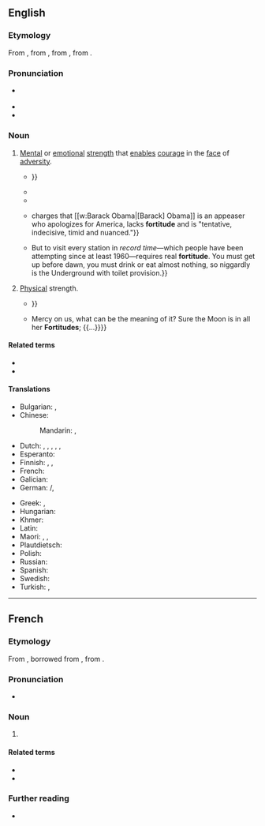 ==English==

===Etymology===
{{root|en|ine-pro|*bʰerǵʰ-|*-tus}}
From {{inh|en|enm|fortitude}}, from {{der|en|fro|-}}, from {{der|en|la|fortitūdō||bravery, strength}}, from {{m|la|fortis||brave, strong}}.

===Pronunciation===
* {{a|RP}} {{IPA|en|/ˈfɔːtɪtjuːd/}}
* {{audio|en|LL-Q1860 (eng)-Vealhurl-fortitude.wav|Audio (UK)}}
* {{hyphenation|en|for|ti|tude}}

===Noun===
{{en-noun|~}}

# [[mental|Mental]] or [[emotional]] [[strength]] that [[enable]]s [[courage]] in the [[face#Noun|face]] of [[adversity]].
#: {{synonyms|en|inner strength|moxie|resolve}}
#* {{RQ:Shakespeare Henry 8|act=III|scene=ii|page=223|column=1|passage=I am able now (me thinkes) / (Out of a '''Fortitude''' of Soule, I feele) / To endure more Miſeries, {{...}}}}
#* {{RQ:Austen Lady Susan|letter=I|lettername=Lady Susan Vernon to Mr. Vernon|pages=203–204|pageref=203|passage=I shall soon have need for all my '''fortitude''', as I am on the point of separation from my own daughter.}}
#* {{RQ:Conrad Mirror of the Sea|chapter=The Grip of the Land|page=123|passage=She [the ship] may be saved by your efforts, by your resource and '''fortitude''' bearing up against the heavy weight of guilt and failure.}}
#* {{quote-journal|en|author=Fareed Zakaria|authorlink=Fareed Zakaria|title=The Strategist|magazine=[[w:Time (magazine)|Time]]|url=http://www.time.com/time/magazine/article/0,9171,2104842,00.html|date=30 January 2012|passage={{w|Mitt Romney}} {{...}} charges that [[w:Barack Obama|[Barack] Obama]] is an appeaser who apologizes for America, lacks '''fortitude''' and is "tentative, indecisive, timid and nuanced."}}
#* {{quote-book|en|author=Andrew Martin|title=Underground Overground: A Passenger’s History of the Tube|publisher=Profile Books|year=2012|page=267|isbn=978-1-84668-477-7|passage=The proper fans might also expend time—about twenty hours—trying to visit every Tube station as quickly as possible. {{...}} But to visit every station in ''record time''—which people have been attempting since at least 1960—requires real '''fortitude'''. You must get up before dawn, you must drink or eat almost nothing, so niggardly is the Underground with toilet provision.}}
# {{lb|en|archaic}} [[physical|Physical]] strength.
#* {{RQ:Shakespeare Othello Q1|act=I|scene=iii|page=15|passage=The ''Turke'' with moſt mighty preparation makes for ''Cipres''. ''Othello'', the '''fortitude''' of the place, is beſt knowne to you, {{...}}}}
#* {{RQ:Congreve Love for Love|act=II|scene=i|page=17|passage=Hey day! VVhat are all the VVomen of my Family abroad? Is not my Wife come home? Nor my Siſter, nor my Daughter? {{...}} Mercy on us, what can be the meaning of it? Sure the Moon is in all her '''Fortitudes'''; {{...}}}}

====Related terms====
* {{l|en|forte}}
* {{l|en|fortify}}

====Translations====
{{trans-top|mental or emotional strength}}
* Bulgarian: {{t+|bg|твърдост|f}}, {{t|bg|сила на духа}}
* Chinese:
*: Mandarin: {{t+|cmn|刚毅|tr=gāngyì}}, {{t+|cmn|坚韧|tr=jiānrèn}}
* Dutch: {{t+|nl|taaiheid|f}}, {{t|nl|geesteskracht|f}}, {{t+|nl|volharding|f}}, {{t|nl|volhardendheid|f}}, {{t+|nl|vastberadenheid|f}}, {{t|nl|innerlijke kracht|f}}
* Esperanto: {{t|eo|animforto}}
* Finnish: {{t|fi|mielenlujuus}}, {{t+|fi|lujuus}}, {{t|fi|luonteenlujuus}}
* French: {{t+|fr|fortitude|f}}
* Galician: {{t+|gl|fortaleza|f}}
* German: {{l|de|innere}} {{t+|de|Kraft|f}}/{{t+|de|Stärke|f}}, {{t+|de|Standhaftigkeit|f}}
{{trans-mid}}
* Greek: {{t+|el|σθένος|n}}, {{t+|el|γενναιότητα|f}}
* Hungarian: {{t+|hu|lelkierő}}
* Khmer: {{t|km|ចិត្តអត់ធ្មត់}}
* Latin: {{t+|la|fortitudo}}
* Maori: {{t|mi|manawaroa}}, {{t|mi|niwha}}, {{t|mi|koromaki}}
* Plautdietsch: {{t|pdt|Browheit|f}}
* Polish: {{t+|pl|hart|m}}
* Russian: {{t|ru|си́ла духа|f}}
* Spanish: {{t+|es|fortaleza}}
* Swedish: {{t+|sv|tapperhet}}
* Turkish: {{t+|tr|metanet}}, {{t+|tr|sebat}}
{{trans-bottom}}
{{C|en|Ethics}}

----

==French==

===Etymology===
{{root|fr|ine-pro|*bʰerǵʰ-}}
From {{inh|fr|fro|}}, borrowed from {{bor|fr|la|fortitūdō||bravery, strength}}, from {{m|la|fortis||brave, strong}}.

===Pronunciation===
* {{fr-IPA}}

===Noun===
{{fr-noun|f}}

# {{l|en|fortitude}}

====Related terms====
* {{l|fr|fort}}
* {{l|fr|fortifier}}

===Further reading===
* {{R:TLFi}}